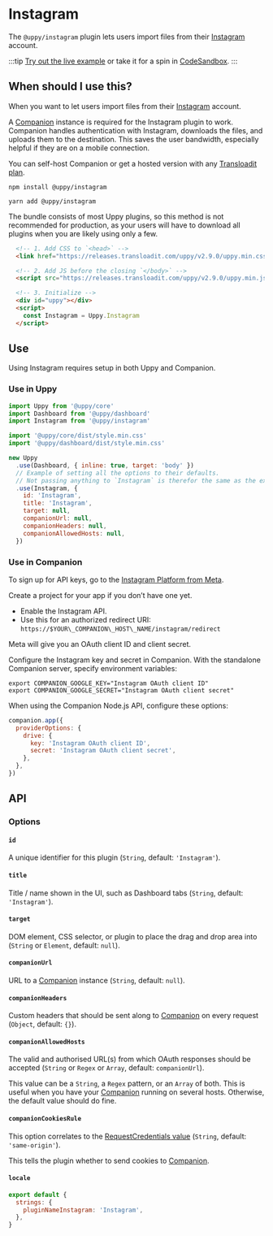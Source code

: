 
# Instagram

The `@uppy/instagram` plugin lets users import files from their [Instagram](https://instagram.com) account.

:::tip
[Try out the live example](/examples) or take it for a spin in [CodeSandbox](https://codesandbox.io/s/uppy-dashboard-xpxuhd).
:::

## When should I use this?

When you want to let users import files from their [Instagram](https://instagram.com) account.

A [Companion](/docs/companion) instance is required for the Instagram plugin to work.
Companion handles authentication with Instagram, downloads the files, and uploads them to the destination.
This saves the user bandwidth, especially helpful if they are on a mobile connection.

You can self-host Companion or get a hosted version with any [Transloadit plan](https://transloadit.com/pricing/).

<Tabs>
  <TabItem value="npm" label="NPM" default>

  ```shell
  npm install @uppy/instagram
  ```

  </TabItem>

  <TabItem value="yarn" label="Yarn">

  ```shell
  yarn add @uppy/instagram
  ```

  </TabItem>

  <TabItem value="cdn" label="CDN">
  <Admonition type="caution">
    <p>
      The bundle consists of most Uppy plugins, so this method is not recommended for production,
      as your users will have to download all plugins when you are likely using only a few.
    </p>
  </Admonition>

  ```html
    <!-- 1. Add CSS to `<head>` -->
    <link href="https://releases.transloadit.com/uppy/v2.9.0/uppy.min.css" rel="stylesheet">

    <!-- 2. Add JS before the closing `</body>` -->
    <script src="https://releases.transloadit.com/uppy/v2.9.0/uppy.min.js"></script>

    <!-- 3. Initialize -->
    <div id="uppy"></div>
    <script>
      const Instagram = Uppy.Instagram
    </script>
  ```

  </TabItem>
</Tabs>

## Use

Using Instagram requires setup in both Uppy and Companion.

### Use in Uppy

```js {12-19} showLineNumbers
import Uppy from '@uppy/core'
import Dashboard from '@uppy/dashboard'
import Instagram from '@uppy/instagram'

import '@uppy/core/dist/style.min.css'
import '@uppy/dashboard/dist/style.min.css'

new Uppy
  .use(Dashboard, { inline: true, target: 'body' })
  // Example of setting all the options to their defaults.
  // Not passing anything to `Instagram` is therefor the same as the example below.
  .use(Instagram, {
    id: 'Instagram',
    title: 'Instagram',
    target: null,
    companionUrl: null,
    companionHeaders: null,
    companionAllowedHosts: null,
  })
```

### Use in Companion

To sign up for API keys, go to the [Instagram Platform from Meta](https://developers.facebook.com/products/instagram/).

Create a project for your app if you don’t have one yet.

*   Enable the Instagram API.
*   Use this for an authorized redirect URI: `https://$YOUR\_COMPANION\_HOST\_NAME/instagram/redirect`

Meta will give you an OAuth client ID and client secret.

Configure the Instagram key and secret in Companion.
With the standalone Companion server, specify environment variables:

```shell
export COMPANION_GOOGLE_KEY="Instagram OAuth client ID"
export COMPANION_GOOGLE_SECRET="Instagram OAuth client secret"
```

When using the Companion Node.js API, configure these options:

```js
companion.app({
  providerOptions: {
    drive: {
      key: 'Instagram OAuth client ID',
      secret: 'Instagram OAuth client secret',
    },
  },
})
```

## API

### Options

#### `id`

A unique identifier for this plugin (`String`, default: `'Instagram'`).

#### `title`

Title / name shown in the UI, such as Dashboard tabs (`String`, default: `'Instagram'`).

#### `target`

DOM element, CSS selector, or plugin to place the drag and drop area into (`String` or `Element`, default: `null`).

#### `companionUrl`

URL to a [Companion](/docs/companion) instance (`String`, default: `null`).

#### `companionHeaders`

Custom headers that should be sent along to [Companion](/docs/companion) on every request (`Object`, default: `{}`).

#### `companionAllowedHosts`

The valid and authorised URL(s) from which OAuth responses should be accepted (`String` or `Regex` or `Array`, default: `companionUrl`).

This value can be a `String`, a `Regex` pattern, or an `Array` of both.
This is useful when you have your [Companion](/docs/companion) running on several hosts. Otherwise, the default value should do fine.

#### `companionCookiesRule`

This option correlates to the [RequestCredentials value](https://developer.mozilla.org/en-US/docs/Web/API/Request/credentials) (`String`, default: `'same-origin'`).

This tells the plugin whether to send cookies to [Companion](/docs/companion).

#### `locale`

```js
export default {
  strings: {
    pluginNameInstagram: 'Instagram',
  },
}
```
